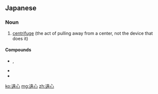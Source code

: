 ==Japanese==
{{ja-kanjitab|えん|しん|yomi=on}}

===Noun===
{{ja-noun|えんしん}}

# [[centrifuge]] (the act of pulling away from a center, not the device that does it)

====Compounds====
* {{ja-r|遠心機|えんしんき}}, {{ja-r|遠心分離機|えんしんぶんりき|gloss=centrifugal machine}}
* {{ja-r|遠心力|えんしんりょく|gloss=centrifugal force}}
* {{ja-r|遠心性|えんしんせい|gloss=centrifugal}}

[[ko:遠心]]
[[mg:遠心]]
[[zh:遠心]]